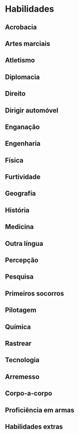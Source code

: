 # Habilidades

## Acrobacia
## Artes marciais
## Atletismo
## Diplomacia
## Direito
## Dirigir automóvel
## Enganação
## Engenharia
## Física
## Furtividade
## Geografia
## História
## Medicina
## Outra língua
## Percepção
## Pesquisa
## Primeiros socorros
## Pilotagem
## Química
## Rastrear
## Tecnologia
## Arremesso
## Corpo-a-corpo
## Proficiência em armas
## Habilidades extras
